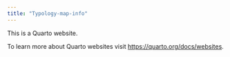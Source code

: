 ```yaml
---
title: "Typology-map-info"
---
```


This is a Quarto website.

To learn more about Quarto websites visit <https://quarto.org/docs/websites>.
